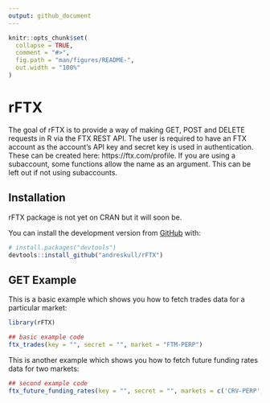 ```yaml
---
output: github_document
---
```


<!-- README.md is generated from README.Rmd. Please edit that file -->

```r
knitr::opts_chunk$set(
  collapse = TRUE,
  comment = "#>",
  fig.path = "man/figures/README-",
  out.width = "100%"
)
```

# rFTX

<!-- badges: start -->
<!-- badges: end -->

The goal of rFTX is to provide a way of making GET, POST and DELETE requests in R via the FTX REST API. The user is required to have an FTX account as the account’s API key and secret key is used in authentication. These can be created here: https://ftx.com/profile. If you are using a subaccount, some functions allow the name as an argument. This can be left out if not using subaccounts.

## Installation

rFTX package is not yet on CRAN but it will soon be.

You can install the development version from [GitHub](https://github.com/) with:

``` r
# install.packages("devtools")
devtools::install_github("andreskull/rFTX")
```
## GET Example

This is a basic example which shows you how to fetch trades data for a particular market:

```r
library(rFTX)

## basic example code
ftx_trades(key = "", secret = "", market = "FTM-PERP")

```

This is another example which shows you how to fetch future funding rates data for two markets:

```r
## second example code
ftx_future_funding_rates(key = "", secret = "", markets = c('CRV-PERP','XRP-PERP'))

```
